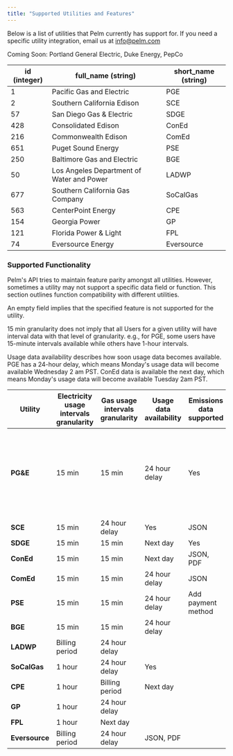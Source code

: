 ```yaml
---
title: "Supported Utilities and Features"
---
```


Below is a list of utilities that Pelm currently has support for. If you need a specific utility integration, email us at [info@pelm.com](mailto:info@pelm.com)

Coming Soon: Portland General Electric, Duke Energy, PepCo

| id (integer) | full_name (string)                        | short_name (string) |
| ------------ | ----------------------------------------- | ------------------- |
| 1            | Pacific Gas and Electric                  | PGE                 |
| 2            | Southern California Edison                | SCE                 |
| 57           | San Diego Gas & Electric                  | SDGE                |
| 428          | Consolidated Edison                       | ConEd               |
| 216          | Commonwealth Edison                       | ComEd               |
| 651          | Puget Sound Energy                        | PSE                 |
| 250          | Baltimore Gas and Electric                | BGE                 |
| 50           | Los Angeles Department of Water and Power | LADWP               |
| 677          | Southern California Gas Company           | SoCalGas            |
| 563          | CenterPoint Energy                        | CPE                 |
| 154          | Georgia Power                             | GP                  |
| 121          | Florida Power & Light                     | FPL                 |
| 74           | Eversource Energy                         | Eversource          |

### Supported Functionality

Pelm's API tries to maintain feature parity amongst all utilities. However, sometimes a utility may not support a specific data field or function. This section outlines function compatibility with different utilities.

An empty field implies that the specified feature is not supported for the utility.

15 min granularity does not imply that all Users for a given utility will have interval data with that level of granularity. e.g., for PGE, some users have 15-minute intervals available while others have 1-hour intervals.

Usage data availability describes how soon usage data becomes available. PGE has a 24-hour delay, which means Monday's usage data will become available Wednesday 2 am PST. ConEd data is available the next day, which means Monday's usage data will become available Tuesday 2am PST.

| Utility        | Electricity usage intervals granularity | Gas usage intervals granularity | Usage data availability | Emissions data supported | Write APIs                                                           | Bill data |
| -------------- | --------------------------------------- | ------------------------------- | ----------------------- | ------------------------ | -------------------------------------------------------------------- | --------- |
| **PG&E**       | 15 min                                  | 15 min                          | 24 hour delay           | Yes                      | Pay Bill, Add Payment Method, Update Login Info, Update Account Info | JSON, PDF |
| **SCE**        | 15 min                                  | 24 hour delay                   | Yes                     | JSON                     |                                                                      |           |
| **SDGE**       | 15 min                                  | 15 min                          | Next day                | Yes                      |                                                                      |           |
| **ConEd**      | 15 min                                  | 15 min                          | Next day                | JSON, PDF                |                                                                      |           |
| **ComEd**      | 15 min                                  | 15 min                          | 24 hour delay           | JSON                     |                                                                      |           |
| **PSE**        | 15 min                                  | 15 min                          | 24 hour delay           | Add payment method       |                                                                      |           |
| **BGE**        | 15 min                                  | 15 min                          | 24 hour delay           |                          |                                                                      |           |
| **LADWP**      | Billing period                          | 24 hour delay                   |                         |                          |                                                                      |           |
| **SoCalGas**   | 1 hour                                  | 24 hour delay                   | Yes                     |                          |                                                                      |           |
| **CPE**        | 1 hour                                  | Billing period                  | Next day                |                          |                                                                      |           |
| **GP**         | 1 hour                                  | 24 hour delay                   |                         |                          |                                                                      |           |
| **FPL**        | 1 hour                                  | Next day                        |                         |                          |                                                                      |           |
| **Eversource** | Billing period                          | 24 hour delay                   | JSON, PDF               |                          |                                                                      |           |

